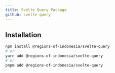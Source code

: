 ```yaml
---
title: Svelte Query Package
github: svelte-query
---
```



<NPMPackageBadges name="svelte-query" alpha />

## Installation

```bash
npm install @regions-of-indonesia/svelte-query
# or
yarn add @regions-of-indonesia/svelte-query
# or
pnpm add @regions-of-indonesia/svelte-query
```
